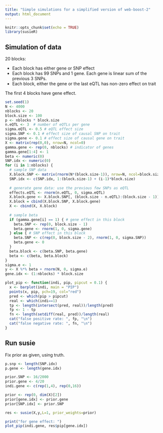 ```yaml
---
title: "Simple simulations for a simplified version of web-boost-2"
output: html_document
---
```


```r
knitr::opts_chunk$set(echo = TRUE)
library(susieR)
```

## Simulation of data

20 blocks:

* Each block has either gene or SNP effect
* Each block has 99 SNPs and 1 gene. Each gene is linear sum of the previous 3 SNPs. 
* Each block, either the gene or the last eQTL has non-zero effect on trait

The first 4 blocks have gene effect.

```r
set.seed(1)
N <- 4000
nblocks <- 20
block.size <- 100
p <- nblocks * block.size
n.eQTL <- 3  # number of eQTLs per gene
sigma.eQTL <- 0.5 # eQTL effect size
sigma.SNP <- 0.1 # effect size of causal SNP on trait
sigma.gene <- 0.1 # effect size of causal gene on trait
X <- matrix(rep(0,0), nrow=N, ncol=0)
gamma.gene <- rep(0, nblocks) # indicator of genes
gamma.gene[1:4] <- 1 
beta <- numeric(0)
SNP.idx <- numeric(0)
for (i in 1:nblocks) {
  # sample SNP data
  X.block.SNP <- matrix(rnorm(N*(block.size-1)), nrow=N, ncol=block.size-1)
  SNP.idx <- c(SNP.idx, 1:(block.size-1) + (i-1)*block.size)
  
  # generate gene data: use the previous few SNPs as eQTL
  effects.eQTL <- rnorm(n.eQTL, 0, sigma.eQTL)
  X.block.gene <- X.block.SNP[, (block.size - n.eQTL):(block.size - 1)] %*% effects.eQTL
  X.block = cbind(X.block.SNP, X.block.gene)
  X <- cbind(X, X.block)
  
  # sample beta
  if (gamma.gene[i] == 1) { # gene effect in this block
    beta.SNP <- rep(0, block.size - 1)
    beta.gene <- rnorm(1, 0, sigma.gene)
  } else { # SNP effect in this block
    beta.SNP <- c(rep(0, block.size - 2), rnorm(1, 0, sigma.SNP))
    beta.gene <- 0
  }
  beta.block <- c(beta.SNP, beta.gene)
  beta <- c(beta, beta.block)
}
sigma.e <- 1
y <- X %*% beta + rnorm(N, 0, sigma.e)
gene.idx <- (1:nblocks) * block.size
```


```r
plot_pip <- function(indi, pip, pipcut = 0.1) {
  x <- barplot(indi, main = "PIP")
  points(x, pip, pch=19, col="red")
  pred <- which(pip > pipcut)
  real <- which(indi==1)
  tp <- length(intersect(pred, real))/length(pred)
  fp <- 1 - tp
  fn <- length(setdiff(real, pred))/length(real)
  cat("false positive rate: ", fp, "\n")
  cat("false negative rate: ", fn, "\n")
}

```

## Run susie

Fix prior as given, using truth.

```r
p.snp <- length(SNP.idx)
p.gene <- length(gene.idx)

prior.SNP <- 16/2000
prior.gene <- 4/20
indi.gene <- c(rep(1,4), rep(0,16))

prior <- rep(0, dim(X)[2])
prior[gene.idx] <- prior.gene
prior[SNP.idx] <- prior.SNP

res <- susie(X,y,L=1, prior_weights=prior)

print("for gene effect: ")
plot_pip(indi.gene, res$pip[gene.idx])
```
